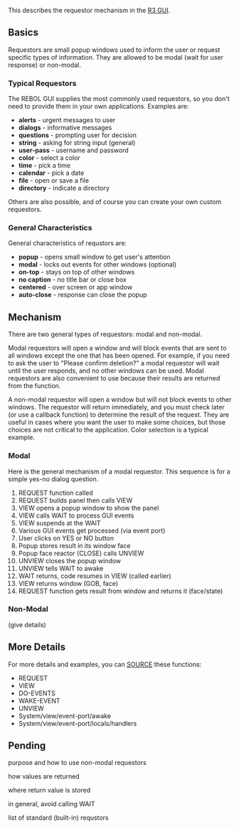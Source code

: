 {{underconstruction}}
This describes the requestor mechanism in the [[R3 GUI]].

==Basics==

Requestors are small popup windows used to inform the user or request specific types of information. They are allowed to be modal (wait for user response) or non-modal.

===Typical Requestors===

The REBOL GUI supplies the most commonly used requestors, so you don't need to provide them in your own applications. Examples are:

*'''alerts''' - urgent messages to user
*'''dialogs''' - informative messages
*'''questions''' - prompting user for decision
*'''string''' - asking for string input (general)
*'''user-pass''' - username and password
*'''color''' - select a color
*'''time''' - pick a time
*'''calendar''' - pick a date
*'''file''' - open or save a file
*'''directory''' - indicate a directory

Others are also possible, and of course you can create your own custom requestors.

===General Characteristics===

General characteristics of requstors are:

*'''popup''' - opens small window to get user's attention
*'''modal''' - locks out events for other windows (optional)
*'''on-top''' - stays on top of other windows
*'''no caption''' - no title bar or close box
*'''centered''' - over screen or app window
*'''auto-close''' - response can close the popup

==Mechanism==

There are two general types of requestors: modal and non-modal.

Modal requestors will open a window and will block events that are sent to all windows except the one that has been opened. For example, if you need to ask the user to &quot;Please confirm deletion?&quot; a modal requestor will wait until the user responds, and no other windows can be used. Modal requestors are also convenient to use because their results are returned from the function.

A non-modal requestor will open a window but will not block events to other windows. The requestor will return immediately, and you must check later (or use a callback function) to determine the result of the request. They are useful in cases where you want the user to make some choices, but those choices are not critical to the application. Color selection is a typical example.

===Modal===

Here is the general mechanism of a modal requestor. This sequence is for a simple yes-no dialog question.

#REQUEST function called
#REQUEST builds panel then calls VIEW
#VIEW opens a popup window to show the panel
#VIEW calls WAIT to process GUI events
#VIEW suspends at the WAIT
#Various GUI events get processed (via event port)
#User clicks on YES or NO button
#Popup stores result in its window face
#Popup face reactor (CLOSE) calls UNVIEW
#UNVIEW closes the popup window
#UNVIEW tells WAIT to awake
#WAIT returns, code resumes in VIEW (called earlier)
#VIEW returns window (GOB, face)
#REQUEST function gets result from window and returns it (face/state)

===Non-Modal===

(give details)

==More Details==

For more details and examples, you can [[SOURCE]] these functions:

*REQUEST
*VIEW
*DO-EVENTS
*WAKE-EVENT
*UNVIEW
*System/view/event-port/awake
*System/view/event-port/locals/handlers

==Pending==

purpose and how to use non-modal requestors

how values are returned

where return value is stored

in general, avoid calling WAIT

list of standard (built-in) requstors